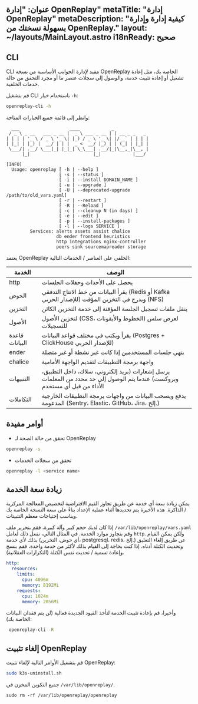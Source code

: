 عنوان: "إدارة OpenReplay"
metaTitle: "إدارة OpenReplay"
metaDescription: "كيفية إدارة وإدارة بسهولة نسختك من OpenReplay."
layout: ~/layouts/MainLayout.astro
i18nReady: صحيح
---

## CLI

CLI مفيد لإدارة الجوانب الأساسية من نسخة OpenReplay الخاصة بك، مثل إعادة تشغيل أو إعادة تثبيت خدمة، والوصول إلى سجلات عنصر ما أو مجرد التحقق من حالة خدمات الخلفية.

قم بتشغيل CLI باستخدام خيار `-h`:


```bash
openreplay-cli -h
```


وانظر إلى قائمة جميع الخيارات المتاحة:


```shellsession
  ___                   ____            _
 / _ \ _ __   ___ _ __ |  _ \ ___ _ __ | | __ _ _   _
| | | | '_ \ / _ \ '_ \| |_) / _ \ '_ \| |/ _` | | | |
| |_| | |_) |  __/ | | |  _ <  __/ |_) | | (_| | |_| |
 \___/| .__/ \___|_| |_|_| \_\___| .__/|_|\__,_|\__, |
      |_|                        |_|            |___/

[INFO]
  Usage: openreplay [ -h | --help ]
                    [ -s | --status ]
                    [ -i | --install DOMAIN_NAME ]
                    [ -u | --upgrade ]
                    [ -U | --deprecated-upgrade /path/to/old_vars.yaml]
                    [ -r | --restart ]
                    [ -R | --Reload ]
                    [ -c | --cleanup N (in days) ]
                    [ -e | --edit ]
                    [ -p | --install-packages ]
                    [ -l | --logs SERVICE ]
         Services: alerts assets assist chalice
                   db ender frontend heuristics
                   http integrations nginx-controller
                   peers sink sourcemapreader storage
```


يعتمد OpenReplay الخلفي على العناصر / الخدمات التالية:

| الخدمة | الوصف |
|---------|-------------|
| http | يحصل على الأحداث وحفلات الجلسات |
| الحوض | يقرأ البيانات من خط الانتاج التدفقي (Redis أو Kafka للإصدار الحربي) ويدرج في التخزين المؤقت (NFS) |
| التخزين | ينقل ملفات تسجيل الجلسة المؤقتة إلى خدمة التخزين الكائن |
| الأصول | لتخزين الأصول (CSS، الخطوط والأيقونات) لعرض سلس للتسجيلات |
| قاعدة البيانات | يقرأ ويكتب في مختلف قواعد البيانات (Postgres + ClickHouse للإصدار الحربي) |
| ender | ينهي جلسات المستخدمين إذا كانت غير نشطة أو غير متصلة |
| chalice | واجهة برمجة التطبيقات لتقديم الواجهة الأمامية |
| التنبيهات | يرسل إشعارات (بريد إلكتروني، سلاك، داخل التطبيق، وبروكست) عندما يتم الوصول إلى حد محدد من المعلمات الأداء من قبل أي مستخدم |
| التكاملات | يدفع ويسحب البيانات من واجهات برمجة التطبيقات الخارجية المدعومة (Sentry، Elastic، GitHub، Jira، إلخ.) |

## أوامر مفيدة

- تحقق من حالة الصحة لـ OpenReplay


```sh
openreplay -s
```


- تحقق من سجلات الخدمات


```sh
openreplay -l <service name>
```


## زيادة سعة الخدمة

يمكن زيادة سعة أي خدمة عن طريق تجاوز القيم الافتراضية لتخصيص المعالجة المركزية / الذاكرة. هذه الأخيرة يتم تحديدها أثناء عملية الإعداد بناءً على سعة النسخة الخاصة بك ويناسب إحتياجات معظم التثبيتات.

إذا كان لديك حجم كبير وآلة كبيرة، فقم بتحرير ملف `/var/lib/openreplay/vars.yaml` وقم بتجاوز موارد الخدمة. في المثال التالي، نفعل ذلك لعامل `http`. ولكن يمكن القيام بذلك لأي خدمة (أي حوض، التخزين، postgresql، redis، إلخ.) عن طريق إلغاء التعليق وتحديث الكتلة أدناه. إذا كنت بحاجة إلى القيام بذلك لأكثر من خدمة واحدة، فقم بنسخ وإعادة تسمية / تحديث نفس الكتلة (التكرارات العقلانية).


```yaml
http:
  resources:
    limits:
      cpu: 4096m
      memory: 8192Mi
    requests:
      cpu: 1024m
      memory: 2056Mi
```


وأخيرا، قم بإعادة تثبيت الخدمة لتأخذ القيود الجديدة فعالية (لن يتم فقدان البيانات الخاصة بك):


```bash
 openreplay-cli -R
```


## إلغاء تثبيت OpenReplay

قم بتشغيل الأوامر التالية لإلغاء تثبيت OpenReplay:


```bash
sudo k3s-uninstall.sh
```


جميع التكوين المخزن في `/var/lib/openreplay/`.


```
sudo rm -rf /var/lib/openreplay/openreplay
```

